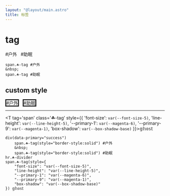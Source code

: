 ```yaml
---
layout: "@layout/main.astro"
title: 标签
---
```



# tag

<T tag='span' class='☘-tag'>#户外</T> &nbsp; <T tag='span' class='☘-tag'>#助眠</T>

```pug
span.☘-tag #户外
&nbsp;
span.☘-tag #助眠
```

## custom style

<T data-primary="success"><T tag='span' class='☘-tag' style="border-style:solid">#户外</T> &nbsp; <T tag='span' class='☘-tag' style="border-style:solid">#助眠</T></T>
***
<T tag='span' class='☘-tag' style={{
    'font-size': `var(--font-size-5)`,
    'line-height': `var(--line-height-5)`,
    '--primary-1': `var(--magenta-6)`,
    '--primary-9': `var(--magenta-1)`,
    'box-shadow': `var(--box-shadow-base)`
}}>𝕘𝕙𝕠𝕤𝕥</T>

```pug
div(data-primary="success")
    span.☘-tag(style="border-style:solid") #户外
    &nbsp;
    span.☘-tag(style="border-style:solid") #助眠
hr.☘-divider
span.☘-tag(style={
    "font-size": "var(--font-size-5)",
    "line-height": "var(--line-height-5)",
    "--primary-1": "var(--magenta-6)",
    "--primary-9": "var(--magenta-1)",
    "box-shadow": "var(--box-shadow-base)"
}) 𝕘𝕙𝕠𝕤𝕥
```